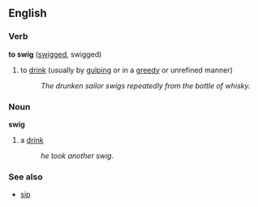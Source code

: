 ==English==
===Verb===
'''to swig''' ([[swigged]], swigged)

# to [[drink]] (usually by [[gulp]]ing or in a [[greedy]] or unrefined manner)
#: ''The drunken sailor swigs repeatedly from the bottle of whisky.''

===Noun===
'''swig'''

# a [[drink]]
#:''he took another swig''.

===See also===
*[[sip]]